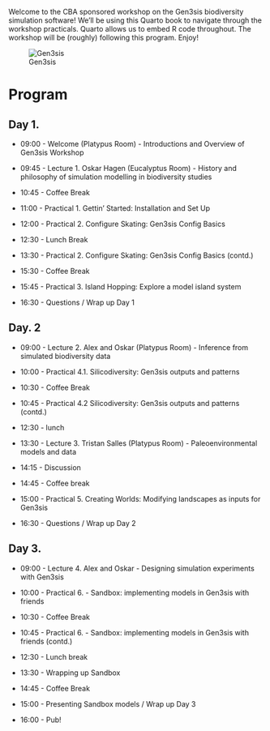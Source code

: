 Welcome to the CBA sponsored workshop on the Gen3sis biodiversity simulation software! We'll be using this Quarto book to navigate through the workshop practicals. Quarto allows us to embed R code throughout. The workshop will be (roughly) following this program. Enjoy!

![Gen3sis](figures/fox.png)

# Program {.unnumbered}
## Day 1. {.unnumbered}

-   09:00 - Welcome (Platypus Room) - Introductions and Overview of Gen3sis Workshop

-   09:45 - Lecture 1. Oskar Hagen (Eucalyptus Room) - History and philosophy of simulation modelling in biodiversity studies

-   10:45 - Coffee Break

-   11:00 - Practical 1. Gettin' Started: Installation and Set Up 

-   12:00 - Practical 2. Configure Skating: Gen3sis Config Basics

-   12:30 - Lunch Break

-   13:30 - Practical 2. Configure Skating: Gen3sis Config Basics (contd.)

-   15:30 - Coffee Break

-   15:45 - Practical 3. Island Hopping: Explore a model island system

-   16:30 - Questions / Wrap up Day 1

## Day. 2 {.unnumbered}

-   09:00 - Lecture 2. Alex and Oskar (Platypus Room) - Inference from simulated biodiversity data

-   10:00 - Practical 4.1. Silicodiversity: Gen3sis outputs and patterns

-   10:30 - Coffee Break

-   10:45 - Practical 4.2 Silicodiversity: Gen3sis outputs and patterns (contd.)

-   12:30 - lunch

-   13:30 - Lecture 3. Tristan Salles (Platypus Room) - Paleoenvironmental models and data

-   14:15 - Discussion

-   14:45 - Coffee break

-   15:00 - Practical 5. Creating Worlds: Modifying landscapes as inputs for Gen3sis

-   16:30 - Questions / Wrap up Day 2

## Day 3. {.unnumbered}

-   09:00 - Lecture 4. Alex and Oskar - Designing simulation experiments with Gen3sis

-   10:00 - Practical 6. - Sandbox: implementing models in Gen3sis with friends

-   10:30 - Coffee Break

-   10:45 - Practical 6. - Sandbox: implementing models in Gen3sis with friends (contd.)

-   12:30 - Lunch break

-   13:30 - Wrapping up Sandbox

-   14:45 - Coffee Break

-   15:00 - Presenting Sandbox models / Wrap up Day 3

-   16:00 - Pub!
